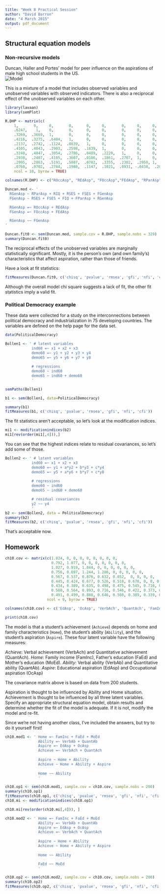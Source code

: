 ```yaml
---
title: "Week 8 Practical Session"
author: "David Barron"
date: "4 March 2015"
output: pdf_document
---
```


## Structural equation models

### Non-recursive models

Duncan, Haller and Portes' model for peer influence on the aspirations of male high school students in the US.  
![Model][Duncan]

This is a mixture of a model that includes observed variables and unobserved variables with observed indicators.  There is also a reciprocal effect of the unobserved variables on each other.

```r
library(lavaan)
library(semPlot)

R.DHP <- matrix(c(
    1,       0,     0,       0,      0,     0,       0,     0,     0,      0,
    .6247,    1,    0,       0,      0,     0,       0,     0,     0,      0,
    .3269,  .3669,  1,       0,      0,     0,       0,     0,     0,      0,
    .4216,  .3275,  .6404,   1,      0,     0,       0,     0,     0,      0,
    .2137,  .2742,  .1124,  .0839,   1,     0,       0,     0,     0,      0,
    .4105,  .4043,  .2903,  .2598,  .1839,  1,       0,     0,     0,      0,
    .3240,  .4047,  .3054,  .2786,  .0489,  .2220,   1,     0,     0,      0,
    .2930,  .2407,  .4105,  .3607,  .0186,  .1861,  .2707,  1,     0,      0,
    .2995,  .2863,  .5191,  .5007,  .0782,  .3355,  .2302,  .2950, 1,      0,
    .0760,  .0702,  .2784,  .1988,  .1147,  .1021,  .0931, -.0438,  .2087, 1),
    ncol = 10, byrow = TRUE)

colnames(R.DHP) <- c("ROccAsp", "REdAsp", "FOccAsp","FEdAsp", "RParAsp", "RIQ", "RSES", "FSES", "FIQ", "FParAsp")

Duncan.mod <- '
  RGenAsp ~ RParAsp + RIQ + RSES + FSES + FGenAsp
  FGenAsp ~ RSES + FSES + FIQ + FParAsp + RGenAsp

  RGenAsp =~ ROccAsp + REdAsp
  FGenAsp =~ FOccAsp + FEdAsp

  RGenAsp ~~ FGenAsp
'

Duncan.fit0 <- sem(Duncan.mod, sample.cov = R.DHP, sample.nobs = 329)
summary(Duncan.fit0)

```
The reciprocal effects of the unobserved variables are marginally statistically significant.  Mostly, it is the person's own (and own family's) characteristics that affect aspiration, rather than those of friends.

Have a look at fit statistics:
```r
fitMeasures(Duncan.fit0, c('chisq', 'pvalue', 'rmsea', 'gfi', 'nfi', 'cfi'))
```
Although the overall model chi square suggests a lack of fit, the other fit statistics imply a valid fit.

### Political Democracy example
These data were collected for a study on the interconnections between political democracy and industrialization in 75 developing countries.  The variables are defined on the help page for the data set.


```r
data(PoliticalDemocracy)

Bollen1 <- ' # latent variables
            ind60 =~ x1 + x2 + x3
            demo60 =~ y1 + y2 + y3 + y4
            demo65 =~ y5 + y6 + y7 + y8
            
            # regressions
            demo60 ~ ind60
            demo65 ~ ind60 + demo60
            '

semPaths(Bollen1)

b1 <- sem(Bollen1, data=PoliticalDemocracy)

summary(b1)
fitMeasures(b1, c('chisq', 'pvalue', 'rmsea', 'gfi', 'nfi', 'cfi'))

```

The fit statistics aren't acceptable, so let's look at the modification indices.

```r
mi1 <- modificationindices(b2)
mi1[rev(order(mi1[,4])),]
```

You can see that the highest indices relate to residual covariances, so let's add some of those.

```r
Bollen2 <- ' # latent variables
            ind60 =~ x1 + x2 + x3
            demo60 =~ y1 + a*y2 + b*y3 + c*y4
            demo65 =~ y5 + a*y6 + b*y7 + c*y8
            
            # regressions
            demo60 ~ ind60
            demo65 ~ ind60 + demo60

            # residual covariances
            y2 ~~ y4
            '
b2 <- sem(Bollen2, data = PoliticalDemocracy)
summary(b2)
fitMeasures(b2, c('chisq', 'pvalue', 'rmsea', 'gfi', 'nfi', 'cfi'))

```

That's acceptable now.

## Homework

```r
ch10.cov <- matrix(c(1.024, 0, 0, 0, 0, 0, 0, 0, 0, 
                     0.792, 1.077, 0, 0, 0, 0, 0, 0, 0,
                     1.027, 0.919, 1.844, 0, 0, 0, 0, 0, 0,
                     0.756, 0.697, 1.244, 1.286, 0, 0, 0, 0, 0, 
                     0.567, 0.537, 0.876, 0.632, 0.852,  0, 0, 0, 0,
                     0.445, 0.424, 0.677, 0.526, 0.518, 0.670, 0, 0, 0,
                     0.434, 0.389, 0.635, 0.498, 0.475, 0.545, 0.716, 0, 0,
                     0.580, 0.564, 0.893, 0.716, 0.546, 0.422, 0.373, 0.851, 0, 
                     0.491, 0.499, 0.888, 0.646, 0.508, 0.389, 0.339, 0.629, 0.871),
                   ncol = 9, byrow = TRUE)

colnames(ch10.cov) <- c('EdAsp', 'OcAsp', 'VerbAch', 'QuantAch', 'FamInc', 'FaEd', 'MoEd', 'VerbAb', 'QuantAb')

print(ch10.cov)

```         
The model is that a student's achievement (`Achieve`) depends on home and family characteristics (`Home`), the student's ability (`Ability`), and the student's aspiration (`Aspire`).  These four latent variable have the following measures:

_Achieve_: Verbal achievement (VerbAch) and Quantitative achievement (QuantAch).
_Home_: Family income (FamInc), Father's education (FaEd) and Mother's education (MoEd).
_Ability_: Verbal ability (VerbAb) and Quantitative ability (QuantAb).
_Aspire_: Educational aspiration (EdAsp) and Occupational aspiration (OcAsp)

The covariance matrix above is based on data from 200 students.

Aspiration is thought to be influenced by Ability and Home situation.  Achievement is thought to be influenced by all three latent variables.  Specify an appropriate structural equation model, obtain results and determine whether the fit of the model is adequate.  If it is not, modify the model and re-fit.

Since we're not having another class, I've included the answers, but try to do it yourself first!

```r
ch10.mod1 <- ' Home =~ FamInc + FaEd + MoEd
               Ability =~ VerbAb + QuantAb
               Aspire =~ EdAsp + OcAsp
               Achieve =~ VerbAch + QuantAch
               
               Aspire ~ Home + Ability
               Achieve ~ Home + Ability + Aspire
               
               Home ~~ Ability
               '
```

```r
ch10.op1 <- sem(ch10.mod1, sample.cov = ch10.cov, sample.nobs = 200)
summary(ch10.op1)
fitMeasures(ch10.op1, c('chisq', 'pvalue', 'rmsea', 'gfi', 'nfi', 'cfi'))
ch10.mi <- modificationindices(ch10.op1)

ch10.mi[rev(order(ch10.mi[,4])), ]

ch10.mod2 <- ' Home =~ FamInc + FaEd + MoEd
               Ability =~ VerbAb + QuantAb
               Aspire =~ EdAsp + OcAsp
               Achieve =~ VerbAch + QuantAch
               
               Aspire ~ Home + Ability
               Achieve ~ Home + Ability + Aspire
               
               Home ~~ Ability

               FaEd ~~ MoEd
               '

ch10.op2 <- sem(ch10.mod2, sample.cov = ch10.cov, sample.nobs = 200)
summary(ch10.op2)
fitMeasures(ch10.op2, c('chisq', 'pvalue', 'rmsea', 'gfi', 'nfi', 'cfi'))

```

[Duncan]: Duncan.png "Duncan, Haller & Portes (1968)"